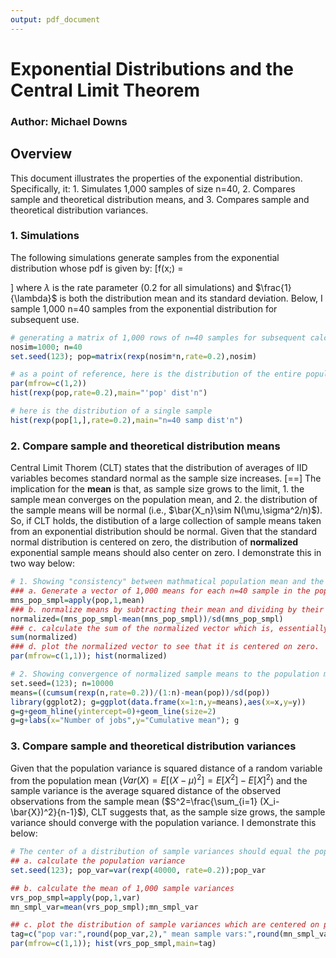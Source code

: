 ```yaml
---
output: pdf_document
---
```

Exponential Distributions and the Central Limit Theorem
========================================================
### Author: Michael Downs

## Overview 
This document illustrates the properties of the exponential distribution. Specifically, it:
1. Simulates 1,000 samples of size n=40,
2. Compares sample and theoretical distribution means, and 
3. Compares sample and theoretical distribution variances.

### 1. Simulations
The following simulations generate samples from the exponential distribution whose pdf is given by: 
\[f(x;\lambda) = \begin{cases} \lambda e^{-\lambda x} & x \ge 0, \\ 0 & x < 0. \end{cases}\]
where $\lambda$ is the rate parameter (0.2 for all simulations) and $\frac{1}{\lambda}$ is both the distribution mean and its standard deviation. Below, I sample 1,000 n=40 samples from the exponential distribution for subsequent use. 
```r

# generating a matrix of 1,000 rows of n=40 samples for subsequent calculations
nosim=1000; n=40
set.seed(123); pop=matrix(rexp(nosim*n,rate=0.2),nosim)

# as a point of reference, here is the distribution of the entire population 
par(mfrow=c(1,2))
hist(rexp(pop,rate=0.2),main="'pop' dist'n")

# here is the distribution of a single sample
hist(rexp(pop[1,],rate=0.2),main="n=40 samp dist'n")
```

### 2. Compare sample and theoretical distribution means
Central Limit Thorem (CLT) states that the distribution of averages of IID variables becomes standard normal as the sample size increases.
\[\frac{\bar{X_n}-\mu}{\sigma/\sqrt{n}}=\frac{\sqrt{n}(\bar{X_n}-\mu)}{\sigma}=\frac{\text{Estimate - Mean of estimate}}{\text{Std. Err. of estimate}}\]
The implication for the **mean** is that, as sample size grows to the limit, 1. the sample mean converges on the population mean, and 2. the distribution of the sample means will be normal (i.e., $\bar{X_n}\sim N(\mu,\sigma^2/n)$). So, if CLT holds, the distibution of a large collection of sample means taken from an exponential distribution should be normal. Given that the standard normal distribution is centered on zero, the distribution of **normalized** exponential sample means should also center on zero. I demonstrate this in two way below:
```r

# 1. Showing "consistency" between mathmatical population mean and the mean of samples:
### a. Generate a vector of 1,000 means for each n=40 sample in the pop matrix
mns_pop_smpl=apply(pop,1,mean)
### b. normalize means by subtracting their mean and dividing by their standard deviation
normalized=(mns_pop_smpl-mean(mns_pop_smpl))/sd(mns_pop_smpl)
### c. calculate the sum of the normalized vector which is, essentially, zero.  
sum(normalized)
### d. plot the normalized vector to see that it is centered on zero. 
par(mfrow=c(1,1)); hist(normalized)

# 2. Showing convergence of normalized sample means to the population mean (zero) as n grows.
set.seed=(123); n=10000 
means=((cumsum(rexp(n,rate=0.2))/(1:n)-mean(pop))/sd(pop))
library(ggplot2); g=ggplot(data.frame(x=1:n,y=means),aes(x=x,y=y))
g=g+geom_hline(yintercept=0)+geom_line(size=2)
g=g+labs(x="Number of jobs",y="Cumulative mean"); g
```

### 3. Compare sample and theoretical distribution variances
Given that the population variance is squared distance of a random variable from the population mean ($Var(X)=E[(X-\mu)^2]=E[X^2]-E[X]^2$) and the sample variance is the average squared distance of the observed observations from the sample mean ($S^2=\frac{\sum_{i=1} (X_i-\bar{X})^2}{n-1}$), CLT suggests that, as the sample size grows, the sample variance should converge with the population variance. I demonstrate this below:
```r

# The center of a distribution of sample variances should equal the population variance.
## a. calculate the population variance
set.seed(123); pop_var=var(rexp(40000, rate=0.2));pop_var

## b. calculate the mean of 1,000 sample variances
vrs_pop_smpl=apply(pop,1,var)
mn_smpl_var=mean(vrs_pop_smpl);mn_smpl_var

## c. plot the distribution of sample variances which are centered on population variance.
tag=c("pop var:",round(pop_var,2)," mean sample vars:",round(mn_smpl_var,2))
par(mfrow=c(1,1)); hist(vrs_pop_smpl,main=tag)
```
